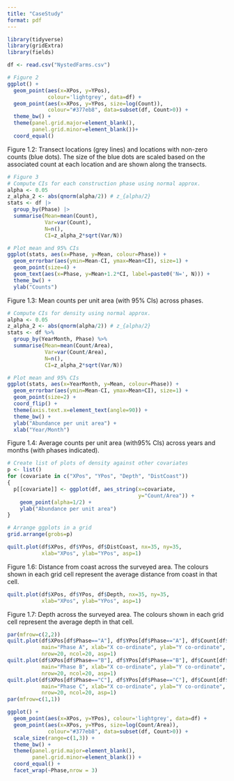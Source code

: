 ```yaml
---
title: "CaseStudy"
format: pdf
---
```


```r
library(tidyverse)
library(gridExtra)
library(fields)
```

```r
df <- read.csv("NystedFarms.csv")
```

```r
# Figure 2
ggplot() + 
  geom_point(aes(x=XPos, y=YPos), 
             colour='lightgrey', data=df) +
  geom_point(aes(x=XPos, y=YPos, size=log(Count)), 
             colour="#377eb8", data=subset(df, Count>0)) +
  theme_bw() +
  theme(panel.grid.major=element_blank(), 
        panel.grid.minor=element_blank())+
  coord_equal()
```
Figure 1.2: Transect locations (grey lines) and locations with non-zero counts (blue dots). The size of the blue dots are scaled based on the associated count at each location and are shown along the transects.



```r
# Figure 3
# Compute CIs for each construction phase using normal approx.
alpha <- 0.05
z_alpha_2 <- abs(qnorm(alpha/2)) # z_{alpha/2}
stats <- df |>
  group_by(Phase) |>
  summarise(Mean=mean(Count),
            Var=var(Count),
            N=n(),
            CI=z_alpha_2*sqrt(Var/N))

# Plot mean and 95% CIs
ggplot(stats, aes(x=Phase, y=Mean, colour=Phase)) +
  geom_errorbar(aes(ymin=Mean-CI, ymax=Mean+CI), size=1) +
  geom_point(size=4) +
  geom_text(aes(x=Phase, y=Mean+1.2*CI, label=paste0('N=', N))) +
  theme_bw() +
  ylab("Counts")
```
Figure 1.3: Mean counts per unit area (with 95% CIs) across phases.

```r
# Compute CIs for density using normal approx.
alpha <- 0.05
z_alpha_2 <- abs(qnorm(alpha/2)) # z_{alpha/2}
stats <- df %>%
  group_by(YearMonth, Phase) %>%
  summarise(Mean=mean(Count/Area),
            Var=var(Count/Area),
            N=n(),
            CI=z_alpha_2*sqrt(Var/N))

# Plot mean and 95% CIs
ggplot(stats, aes(x=YearMonth, y=Mean, colour=Phase)) +
  geom_errorbar(aes(ymin=Mean-CI, ymax=Mean+CI), size=1) +
  geom_point(size=2) +
  coord_flip() +
  theme(axis.text.x=element_text(angle=90)) +
  theme_bw() +
  ylab("Abundance per unit area") +
  xlab("Year/Month")
```
Figure 1.4: Average counts per unit area (with95% CIs) across years and months (with phases indicated).

```r
# Create list of plots of density against other covariates
p <- list()
for (covariate in c("XPos", "YPos", "Depth", "DistCoast"))
{
  p[[covariate]] <- ggplot(df, aes_string(x=covariate, 
                                          y="Count/Area")) + 
    geom_point(alpha=1/2) +
    ylab("Abundance per unit area")    
}

# Arrange ggplots in a grid
grid.arrange(grobs=p)
```

```r
quilt.plot(df$XPos, df$YPos, df$DistCoast, nx=35, ny=35,
           xlab="XPos", ylab="YPos", asp=1)
```
Figure 1.6: Distance from coast across the surveyed area. The colours shown in each grid cell represent the average distance from coast in that cell.


```r
quilt.plot(df$XPos, df$YPos, df$Depth, nx=35, ny=35,
           xlab="XPos", ylab="YPos", asp=1)
```
Figure 1.7: Depth across the surveyed area. The colours shown in each grid cell represent the average depth in that cell.


```r
par(mfrow=c(2,2))
quilt.plot(df$XPos[df$Phase=="A"], df$YPos[df$Phase=="A"], df$Count[df$Phase=='A']/df$Area[df$Phase=='A'], pch=20, 
           main="Phase A", xlab="X co-ordinate", ylab="Y co-ordinate", 
           nrow=20, ncol=20, asp=1)
quilt.plot(df$XPos[df$Phase=="B"], df$YPos[df$Phase=="B"], df$Count[df$Phase=='B']/df$Area[df$Phase=='B'], pch=20, 
           main="Phase B", xlab="X co-ordinate", ylab="Y co-ordinate", 
           nrow=20, ncol=20, asp=1)
quilt.plot(df$XPos[df$Phase=="C"], df$YPos[df$Phase=="C"], df$Count[df$Phase=='C']/df$Area[df$Phase=='C'], pch=20, 
           main="Phase C", xlab="X co-ordinate", ylab="Y co-ordinate", 
           nrow=20, ncol=20, asp=1)
par(mfrow=c(1,1))
```

```r
ggplot() + 
  geom_point(aes(x=XPos, y=YPos), colour='lightgrey', data=df) +
  geom_point(aes(x=XPos, y=YPos, size=log(Count/Area)), 
             colour="#377eb8", data=subset(df, Count>0)) +
  scale_size(range=c(1,3)) +
  theme_bw() +
  theme(panel.grid.major=element_blank(), 
        panel.grid.minor=element_blank()) +
  coord_equal() +
  facet_wrap(~Phase,nrow = 3)
```






